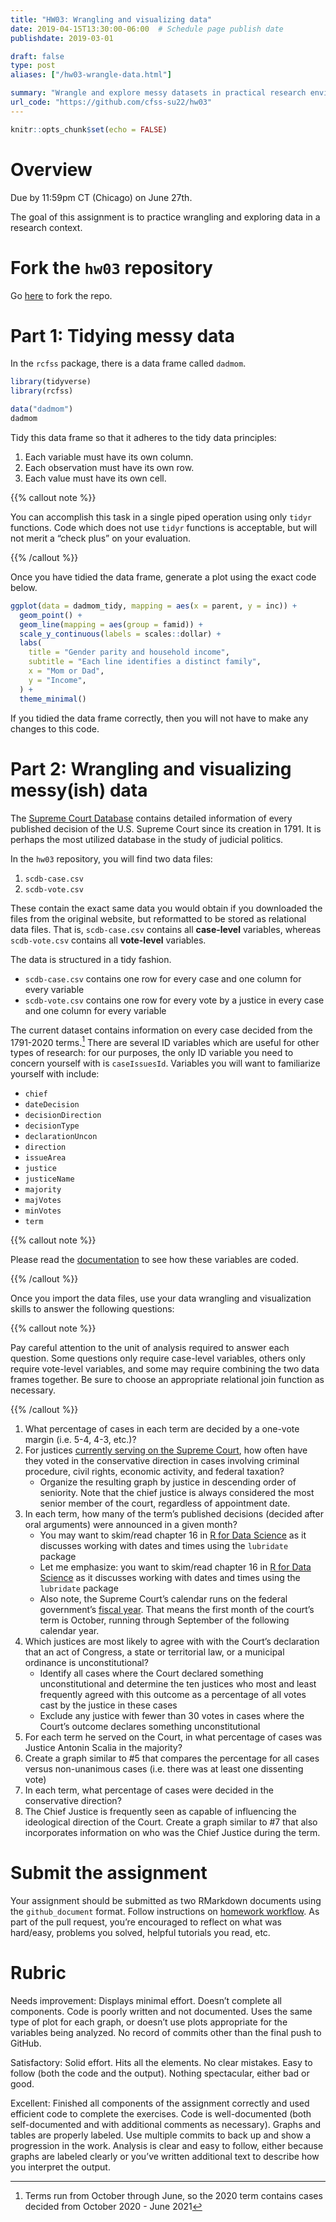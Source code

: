```yaml
---
title: "HW03: Wrangling and visualizing data"
date: 2019-04-15T13:30:00-06:00  # Schedule page publish date
publishdate: 2019-03-01

draft: false
type: post
aliases: ["/hw03-wrangle-data.html"]

summary: "Wrangle and explore messy datasets in practical research environments."
url_code: "https://github.com/cfss-su22/hw03"
---
```


```r
knitr::opts_chunk$set(echo = FALSE)
```

# Overview

Due by 11:59pm CT (Chicago) on June 27th.

The goal of this assignment is to practice wrangling and exploring data in a research context.

# Fork the `hw03` repository

Go [here](https://github.com/cfss-su22/hw03) to fork the repo.

# Part 1: Tidying messy data

In the `rcfss` package, there is a data frame called `dadmom`.

```r
library(tidyverse)
library(rcfss)

data("dadmom")
dadmom
```

Tidy this data frame so that it adheres to the tidy data principles:

1. Each variable must have its own column.
1. Each observation must have its own row.
1. Each value must have its own cell.

{{% callout note %}}

You can accomplish this task in a single piped operation using only `tidyr` functions. Code which does not use `tidyr` functions is acceptable, but will not merit a "check plus" on your evaluation.

{{% /callout %}}

Once you have tidied the data frame, generate a plot using the exact code below.

```r
ggplot(data = dadmom_tidy, mapping = aes(x = parent, y = inc)) +
  geom_point() +
  geom_line(mapping = aes(group = famid)) +
  scale_y_continuous(labels = scales::dollar) +
  labs(
    title = "Gender parity and household income",
    subtitle = "Each line identifies a distinct family",
    x = "Mom or Dad",
    y = "Income",
  ) +
  theme_minimal()
```

If you tidied the data frame correctly, then you will not have to make any changes to this code.

# Part 2: Wrangling and visualizing messy(ish) data

The [Supreme Court Database](http://scdb.wustl.edu/) contains detailed information of every published decision of the U.S. Supreme Court since its creation in 1791. It is perhaps the most utilized database in the study of judicial politics.

In the `hw03` repository, you will find two data files:

1. `scdb-case.csv`
1. `scdb-vote.csv`

These contain the exact same data you would obtain if you downloaded the files from the original website, but reformatted to be stored as relational data files. That is, `scdb-case.csv` contains all **case-level** variables, whereas `scdb-vote.csv` contains all **vote-level** variables.

The data is structured in a tidy fashion.

* `scdb-case.csv` contains one row for every case and one column for every variable
* `scdb-vote.csv` contains one row for every vote by a justice in every case and one column for every variable

The current dataset contains information on every case decided from the 1791-2020 terms.^[Terms run from October through June, so the 2020 term contains cases decided from October 2020 - June 2021] There are several ID variables which are useful for other types of research: for our purposes, the only ID variable you need to concern yourself with is `caseIssuesId`. Variables you will want to familiarize yourself with include:

* `chief`
* `dateDecision`
* `decisionDirection`
* `decisionType`
* `declarationUncon`
* `direction`
* `issueArea`
* `justice`
* `justiceName`
* `majority`
* `majVotes`
* `minVotes`
* `term`

{{% callout note %}}

Please read the [documentation](http://scdb.wustl.edu/documentation.php) to see how these variables are coded.

{{% /callout %}}

Once you import the data files, use your data wrangling and visualization skills to answer the following questions:

{{% callout note %}}

Pay careful attention to the unit of analysis required to answer each question. Some questions only require case-level variables, others only require vote-level variables, and some may require combining the two data frames together. Be sure to choose an appropriate relational join function as necessary.

{{% /callout %}}

1. What percentage of cases in each term are decided by a one-vote margin (i.e. 5-4, 4-3, etc.)?
1. For justices [currently serving on the Supreme Court](https://www.supremecourt.gov/about/biographies.aspx), how often have they voted in the conservative direction in cases involving criminal procedure, civil rights, economic activity, and federal taxation?
    * Organize the resulting graph by justice in descending order of seniority. Note that the chief justice is always considered the most senior member of the court, regardless of appointment date.
1. In each term, how many of the term's published decisions (decided after oral arguments) were announced in a given month?
    * You may want to skim/read chapter 16 in [R for Data Science](http://r4ds.had.co.nz/dates-and-times.html) as it discusses working with dates and times using the `lubridate` package
    * Let me emphasize: you want to skim/read chapter 16 in [R for Data Science](http://r4ds.had.co.nz/dates-and-times.html) as it discusses working with dates and times using the `lubridate` package
    * Also note, the Supreme Court's calendar runs on the federal government's [fiscal year](https://en.wikipedia.org/wiki/Fiscal_year#Federal_government). That means the first month of the court's term is October, running through September of the following calendar year.
1. Which justices are most likely to agree with with the Court's declaration that an act of Congress, a state or territorial law, or a municipal ordinance is unconstitutional?
    * Identify all cases where the Court declared something unconstitutional and determine the ten justices who most and least frequently agreed with this outcome as a percentage of all votes cast by the justice in these cases
    * Exclude any justice with fewer than 30 votes in cases where the Court's outcome declares something unconstitutional
1. For each term he served on the Court, in what percentage of cases was Justice Antonin Scalia in the majority?
1. Create a graph similar to #5 that compares the percentage for all cases versus non-unanimous cases (i.e. there was at least one dissenting vote)
1. In each term, what percentage of cases were decided in the conservative direction?
1. The Chief Justice is frequently seen as capable of influencing the ideological direction of the Court. Create a graph similar to #7 that also incorporates information on who was the Chief Justice during the term.

# Submit the assignment

Your assignment should be submitted as two RMarkdown documents using the `github_document` format. Follow instructions on [homework workflow](/faq/homework-guidelines/#homework-workflow). As part of the pull request, you're encouraged to reflect on what was hard/easy, problems you solved, helpful tutorials you read, etc.

# Rubric

Needs improvement: Displays minimal effort. Doesn't complete all components. Code is poorly written and not documented. Uses the same type of plot for each graph, or doesn't use plots appropriate for the variables being analyzed. No record of commits other than the final push to GitHub.

Satisfactory: Solid effort. Hits all the elements. No clear mistakes. Easy to follow (both the code and the output). Nothing spectacular, either bad or good.

Excellent: Finished all components of the assignment correctly and used efficient code to complete the exercises. Code is well-documented (both self-documented and with additional comments as necessary). Graphs and tables are properly labeled. Use multiple commits to back up and show a progression in the work. Analysis is clear and easy to follow, either because graphs are labeled clearly or you've written additional text to describe how you interpret the output.
